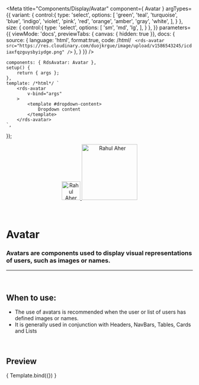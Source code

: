 
<Meta
	title="Components/Display/Avatar"
	component={ Avatar }
	argTypes={{
		variant: {
			control:{
				type: 'select',
				options: [
					'green',
					'teal',
					'turquoise',
					'blue',
					'indigo',
					'violet',
					'pink',
					'red',
					'orange',
					'amber',
					'gray',
					'white',
				],
			}
		},
		size: {
			control:{
				type: 'select',
				options: [
					'sm',
					'md',
					'lg',
				],
			}
		},
	}}
	parameters={{
		viewMode: 'docs',
		previewTabs: { canvas: { hidden: true }},
		docs: {
			source: {
				language: 'html',
				format:true,
				code: /*html*/ `
<rds-avatar
	src="https://res.cloudinary.com/duojkrgue/image/upload/v1586543245/icdiaxfqzguysbyiydge.png"
/>`
			},
		}
	}}
/>

	components: { RdsAvatar: Avatar },
	setup() {
		return { args };
	},
	template: /*html*/ `
		<rds-avatar
			v-bind="args" 
		>
			<template #dropdown-content>
				Dropdown content
			</template>
		</rds-avatar>
	`,
});

<div align="center" style={{display: 'flex'}}>
    <a href="https://rahulaher.netlify.app">
        <img src="https://rahulaher.netlify.app/img/logo/glyph-black-colored.svg" alt="Rahul Aher logo" width="50" />
        <img src="https://rahulaher.netlify.app/img/logo/word-black-colored.svg" alt="Rahul Aher" width="150" />
    </a>
</div>

<br />
<br />


# Avatar

### Avatars are components used to display visual representations of users, such as images or names.
---
<br />

## When to use:
- The use of avatars is recommended when the user or list of users has defined images or names.
- It is generally used in conjunction with Headers, NavBars, Tables, Cards and Lists


<br />

## Preview

<Canvas>
	<Story
		name="Avatar"
		args={{
			src: 'https://res.cloudinary.com/duojkrgue/image/upload/v1586543245/icdiaxfqzguysbyiydge.png',
		}}
	>
		{ Template.bind({}) }
	</Story>
</Canvas>

<ArgsTable story="Avatar" />
